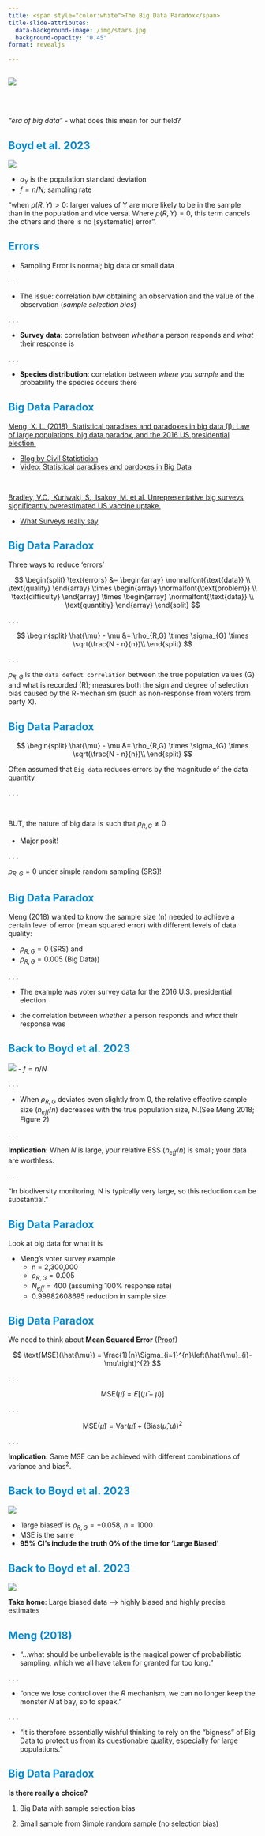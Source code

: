 ```yaml
---
title: <span style="color:white">The Big Data Paradox</span>
title-slide-attributes:
  data-background-image: /img/stars.jpg
  background-opacity: "0.45"
format: revealjs
  
---
```


## []{style="color:#078BCD;"}

![](../img/boyd.png)

<br>
<br>

*"era of big data"* - what does this mean for our field?

## [Boyd et al. 2023]{style="color:#078BCD;"}


![](../img/boydBox1.png)

::: {.r-fit-text}

- $\sigma_Y$ is the population standard deviation
- $f = n/N$; sampling rate

"when $\rho(R,Y) >0$: larger values of Y are more likely to be in the sample than in the population and vice versa. Where $\rho(R,Y) =0$, this term cancels the others and there is no [systematic] error".

:::

## [Errors]{style="color:#078BCD;"}

```{=html}
<style type="text/css">

code.r{
  font-size: 30px;
}
</style>
```

- Sampling Error is normal; big data or small data

. . .

- The issue: correlation b/w obtaining an observation and the value of the observation (*sample selection bias*)

. . .

- **Survey data**: correlation between *whether* a person responds and *what* their response is

. . .

- **Species distribution**: correlation between *where you sample* and the probability the species occurs there



## [Big Data Paradox]{style="color:#078BCD;"}

[Meng, X. L. (2018). Statistical paradises and paradoxes in big data (I): Law of large populations, big data paradox, and the 2016 US presidential election.](https://projecteuclid.org/journalArticle/Download?urlId=10.1214%2F18-AOAS1161SF)

  - [Blog by Civil Statistician](https://civilstat.com/2018/10/mengs-big-data-paradox-and-an-extreme-example/)
  - [Video: Statistical paradises and pardoxes in Big Data](https://www.youtube.com/watch?v=8YLdIDOMEZs)

<br>

[Bradley, V.C., Kuriwaki, S., Isakov, M. et al. Unrepresentative big surveys significantly overestimated US vaccine uptake.](https://www.nature.com/articles/s41586-021-04198-4)

  - [What Surveys really say](https://www.nature.com/articles/d41586-021-03604-1)

## [Big Data Paradox]{style="color:#078BCD;"}

Three ways to reduce 'errors'

$$
\begin{split}
\text{errors} &= \begin{array} \normalfont{\text{data}} \\ \text{quality} \end{array} \times \begin{array} \normalfont{\text{problem}} \\ \text{difficulty} \end{array} \times \begin{array} \normalfont{\text{data}} \\ \text{quantitiy} \end{array}
\end{split}
$$

. . .

$$
\begin{split}
\hat{\mu} - \mu &= \rho_{R,G} \times \sigma_{G} \times \sqrt(\frac{N - n}{n})\\
\end{split}
$$

. . .

$\rho_{R,G}$ is the `data defect correlation` between the true population values (G) and what is recorded (R); measures both the
sign and degree of selection bias caused by the R-mechanism (such as non-response from voters from party X).



## [Big Data Paradox]{style="color:#078BCD;"}

$$
\begin{split}
\hat{\mu} - \mu &= \rho_{R,G} \times \sigma_{G} \times \sqrt(\frac{N - n}{n})\\
\end{split}
$$

Often assumed that `Big data` reduces errors by the magnitude of the data quantity

. . .

<br>

BUT, the nature of big data is such that $\rho_{R,G} \neq 0$

- Major posit!

. . .

$\rho_{R,G} = 0$ under simple random sampling (SRS)!

## [Big Data Paradox]{style="color:#078BCD;"}

Meng (2018) wanted to know the sample size (n) needed to achieve a certain level of error (mean squared error) with different levels of data quality:  

- $\rho_{R,G} = 0$ (SRS) and 
- $\rho_{R,G} = 0.005$ (Big Data))

. . .

- The example was voter survey data for the 2016 U.S. presidential election.

- the correlation between *whether* a person responds and *what* their response was

## [Back to Boyd et al. 2023]{style="color:#078BCD;"}{.scrollable}


![](../img/MengEffectiveSampleSize.png)
- $f = n/N$

. . .

 - When $\rho_{R,G}$ deviates even slightly from 0, the relative effective sample size ($n_{eff}/n$) decreases with the true population size, N.(See Meng 2018; Figure 2) 

. . . 

**Implication:** When $N$ is large, your relative ESS ($n_{eff}/n$) is small; your data are worthless.

. . .

"In biodiversity monitoring, N is typically very large, so this reduction can be substantial." 


<!-- ## [Back to Meng, 2018]{style="color:#078BCD;"} -->

<!-- ![](../img/ess.correlation.rho.png) -->


<!-- x-axis is $f = n/N$ -->


## [Big Data Paradox]{style="color:#078BCD;"}

Look at big data for what it is

- Meng's voter survey example 
  - n = 2,300,000 
  - $\rho_{R,G} = 0.005$
  - $N_{eff} = 400$ (assuming 100% response rate)
  - 0.99982608695 $%$ reduction in sample size


## [Big Data Paradox]{style="color:#078BCD;"}

We need to think about  **Mean Squared Error** ([Proof](https://en.wikipedia.org/wiki/Mean_squared_error))

$$
\text{MSE}(\hat{\mu}) = \frac{1}{n}\Sigma_{i=1}^{n}\left(\hat{\mu}_{i}-\mu\right)^{2}
$$

. . .


$$
\text{MSE}(\hat{\mu}) = E[(\hat{\mu}-\mu)]
$$

. . .


$$
\text{MSE}(\hat{\mu}) = \text{Var}(\hat{\mu})+(\text{Bias}(\hat{\mu},\mu))^{2}
$$



. . .

**Implication:** Same MSE can be achieved with different combinations of variance and bias$^2$.



## [Back to Boyd et al. 2023]{style="color:#078BCD;"}

![](../img/boyd.fig1.png)

- 'large biased' is $\rho_{R,G} = -0.058$, $n = 1000$
- MSE is the same
- **95% CI's include the truth 0% of the time for 'Large Biased'**


## [Back to Boyd et al. 2023]{style="color:#078BCD;"}

![](../img/boyd.fig1.png)

**Take home**: Large biased data --> highly biased and highly precise estimates

## [Meng (2018)]{style="color:#078BCD;"}

- "...what should be unbelievable is the magical power of probabilistic sampling, which we all have taken for granted for too long."

. . .

- "once we lose control over the $R$ mechanism, we can no longer keep the monster $N$ at bay, so to speak."

. . .

- "It is therefore essentially wishful thinking to rely on the “bigness” of Big Data to protect us from its questionable quality, especially for large populations."

## [Big Data Paradox]{style="color:#078BCD;"}

**Is there really a choice?**

1. Big Data with sample selection bias

2. Small sample from Simple random sample (no selection bias)


